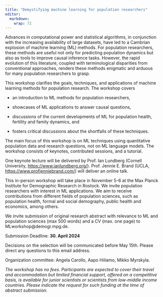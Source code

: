 ```yaml
---
title: "Demystifying machine learning for population researchers"
editor: 
  markdown: 
    wrap: 72
---
```


Advances in computational power and statistical algorithms, in
conjunction with the increasing availability of large datasets, have led
to a Cambrian explosion of machine learning (ML) methods. For population
researchers, these methods are useful not only for predicting population
dynamics but also as tools to improve causal inference tasks. However,
the rapid evolution of this literature, coupled with terminological
disparities from conventional approaches, renders these methods
enigmatic and arduous for many population researchers to grasp.

This workshop clarifies the goals, techniques, and applications of
machine learning methods for population research. The workshop covers

-   an introduction to ML methods for population researchers,

-   showcases of ML applications to answer causal questions,

-   discussions of the current developments of ML for population health,
    fertility and family dynamics, and

-   fosters critical discussions about the shortfalls of these
    techniques.

The main focus of this workshop is on ML techniques using quantitative
population data and research questions, not on ML language models. The
workshop consists of keynotes, contributed sessions, and a tutorial.

One keynote lecture will be delivered by Prof. Ian Lundberg 
(Cornell University, [https://www.ianlundberg.org/](https://www.ianlundberg.org/)). Prof. Jennie E. Brand (UCLA, [https://www.profjenniebrand.com/](https://www.profjenniebrand.com/)) will deliver an online talk.

This in-person workshop will take place in November 5-6 at the Max
Planck Institute for Demographic Research in Rostock. We invite
population researchers with interest in ML applications. We aim to
receive contributions from different fields of population sciences, such
as population health, formal and social demography, public health and
economics, among others.

We invite submission of original research abstract with relevance to ML
and population sciences (max 500 words) and a CV (max. one page) to
MLworkshop\@demogr.mpg.de.

Submission Deadline: **30. April 2024**

Decisions on the selection will be communicated before May 15th. Please
direct any questions to this email address.

Organization committee: Angela Carollo, Aapo Hiilamo, Mikko Myrskyla.

*The workshop has no fees. Participants are expected to cover their
travel and accommodation but limited financial support, offered on a
competitive basis, is available for junior scientists or scientists from
low-middle income countries. Please indicate the request for such
funding at the time of abstract submission.*
